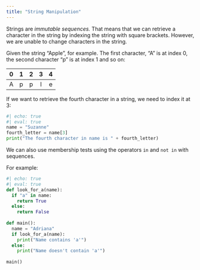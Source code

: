 ```yaml
---
title: "String Manipulation"
---
```


Strings are *immutable sequences.* That means that we can retrieve a character in the string by indexing the string with square brackets. However, we are unable to change characters in the string.

Given the string "Apple", for example. The first character, "A" is at index 0, the second character "p" is at index 1 and so on:

|  0  |  1  |  2  |  3  |  4  |
|:---:|:---:|:---:|:---:|:---:|
|  A  |  p  |  p  |  l  |  e  |

If we want to retrieve the fourth character in a string, we need to index it at 3:

```python
#| echo: true
#| eval: true
name = "Suzanne"
fourth_letter = name[3]
print("The fourth character in name is " + fourth_letter)
```

We can also use membership tests using the operators `in` and `not in` with sequences.

For example:

```python
#| echo: true
#| eval: true
def look_for_a(name):
  if "a" in name:
    return True
  else:
    return False
  
def main():
  name = "Adriana"
  if look_for_a(name):
    print("Name contains 'a'")
  else:
    print("Name doesn't contain 'a'")
    
main()
```
